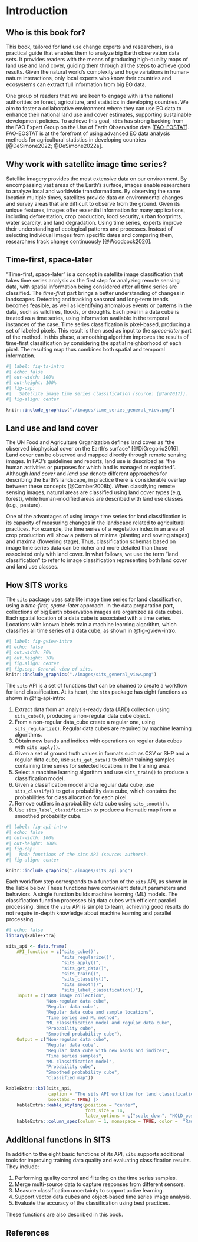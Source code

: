 # Introduction

## Who is this book for?

This book, tailored for land use change experts and researchers, is a practical guide that enables them to analyze big Earth observation data sets. It provides readers with the means of producing high-quality maps of land use and land cover, guiding them through all the steps to achieve good results. Given the natural world's complexity and huge variations in human-nature interactions, only local experts who know their countries and ecosystems can extract full information from big EO data.

One group of readers that we are keen to engage with is the national authorities on forest, agriculture, and statistics in developing countries. We aim to foster a collaborative environment where they can use EO data to enhance their national land use and cover estimates, supporting sustainable development policies. To achieve this goal, `sits` has strong backing from the FAO Expert Group on the Use of Earth Observation data ([FAO-EOSTAT](https://www.fao.org/in-action/eostat)). FAO-EOSTAT is at the forefront of using advanced EO data analysis methods for agricultural statistics in developing countries [@DeSimone2022; @DeSimone2022a].

## Why work with satellite image time series?

Satellite imagery provides the most extensive data on our environment. By encompassing vast areas of the Earth's surface, images enable researchers to analyze local and worldwide transformations. By observing the same location multiple times, satellites provide data on environmental changes and survey areas that are difficult to observe from the ground. Given its unique features, images offer essential information for many applications, including deforestation, crop production, food security, urban footprints, water scarcity, and land degradation. Using time series, experts improve their understanding of ecological patterns and processes. Instead of selecting individual images from specific dates and comparing them, researchers track change continuously [@Woodcock2020].

## Time-first, space-later

"Time-first, space-later" is a concept in satellite image classification that takes time series analysis as the first step for analyzing remote sensing data, with spatial information being considered after all time series are classified. The *time-first* part brings a better understanding of changes in landscapes. Detecting and tracking seasonal and long-term trends becomes feasible, as well as identifying anomalous events or patterns in the data, such as wildfires, floods, or droughts. Each pixel in a data cube is treated as a time series, using information available in the temporal instances of the case. Time series classification is pixel-based, producing a set of labeled pixels. This result is then used as input to the *space-later* part of the method. In this phase, a smoothing algorithm improves the results of time-first classification by considering the spatial neighborhood of each pixel. The resulting map thus combines both spatial and temporal information.

```r
#| label: fig-ts-intro
#| echo: false
#| out-width: 100%
#| out-height: 100%
#| fig-cap: |
#|   Satellite image time series classification (source: [@Tan2017]).
#| fig-align: center

knitr::include_graphics("./images/time_series_general_view.png") 
```

## Land use and land cover

The UN Food and Agriculture Organization defines land cover as "the observed biophysical cover on the Earth's surface" [@DiGregorio2016]. Land cover can be observed and mapped directly through remote sensing images. In FAO's guidelines and reports, land use is described as "the human activities or purposes for which land is managed or exploited". Although *land cover* and *land use* denote different approaches for describing the Earth's landscape, in practice there is considerable overlap between these concepts [@Comber2008b]. When classifying remote sensing images, natural areas are classified using land cover types (e.g, forest), while human-modified areas are described with land use classes (e.g., pasture).

One of the advantages of using image time series for land classification is its capacity of measuring changes in the landscape related to agricultural practices. For example, the time series of a vegetation index in an area of crop production will show a pattern of minima (planting and sowing stages) and maxima (flowering stage). Thus, classification schemas based on image time series data can be richer and more detailed than those associated only with land cover. In what follows, we use the term "land classification" to refer to image classification representing both land cover and land use classes.

## How SITS works

The `sits` package uses satellite image time series for land classification, using a *time-first, space-later* approach. In the data preparation part, collections of big Earth observation images are organized as data cubes. Each spatial location of a data cube is associated with a time series. Locations with known labels train a machine learning algorithm, which classifies all time series of a data cube, as shown in @fig-gview-intro.

```r
#| label: fig-gview-intro
#| echo: false
#| out.width: 70% 
#| out.height: 70%
#| fig.align: center
#| fig.cap: General view of sits.
knitr::include_graphics("./images/sits_general_view.png")
```

The `sits` API is a set of functions that can be chained to create a workflow for land classification. At its heart, the `sits` package has eight functions as shown in @fig-api-intro:

1. Extract data from an analysis-ready data (ARD) collection using `sits_cube()`, producing a non-regular data cube object.
2. From a non-regular data_cube create a regular one, using `sits_regularize()`. Regular data cubes are required by machine learning algorithms. 
3.  Obtain new bands and indices with operations on regular data cubes with `sits_apply()`.
4. Given a set of ground truth values in formats such as CSV or SHP and a regular data cube, use `sits_get_data()` to obtain training samples containing time series for selected locations in the training area. 
5. Select a machine learning algorithm and use `sits_train()` to produce a classification model. 
6. Given a classification model and a regular data cube, use `sits_classify()` to get a probability data cube, which contains the probabilities for class allocation for each pixel. 
7. Remove outliers in a probability data cube using `sits_smooth()`. 
8. Use `sits_label_classification` to produce a thematic map from a smoothed probability cube.  


```r
#| label: fig-api-intro
#| echo: false
#| out-width: 100%
#| out-height: 100%
#| fig-cap: |
#|   Main functions of the sits API (source: authors).
#| fig-align: center

knitr::include_graphics("./images/sits_api.png") 
```

Each workflow step corresponds to a function of the `sits` API, as shown in the Table below. These functions have convenient default parameters and behaviors. A single function builds machine learning (ML) models. The classification function processes big data cubes with efficient parallel processing. Since the `sits` API is simple to learn, achieving good results do not require in-depth knowledge about machine learning and parallel processing.

```r
#| echo: false
library(kableExtra)

sits_api <- data.frame(
    API_function = c("sits_cube()", 
                     "sits_regularize()",
                     "sits_apply()",
                     "sits_get_data()",
                     "sits_train()", 
                     "sits_classify()", 
                     "sits_smooth()",
                     "sits_label_classification()"),
    Inputs = c("ARD image collection", 
               "Non-regular data cube", 
               "Regular data cube", 
               "Regular data cube and sample locations",
               "Time series and ML method", 
               "ML classification model and regular data cube",
               "Probability cube", 
               "Smoothed probability cube"),
    Output = c("Non-regular data cube", 
               "Regular data cube",
               "Regular data cube with new bands and indices",
               "Time series samples",
               "ML classification model", 
               "Probability cube", 
               "Smoothed probability cube",
               "Classified map"))

kableExtra::kbl(sits_api,
                caption = "The sits API workflow for land classification.",
                booktabs = TRUE) |>
    kableExtra::kable_styling(position = "center",
                              font_size = 14,
                              latex_options = c("scale_down", "HOLD_position")) |>
    kableExtra::column_spec(column = 1, monospace = TRUE, color =  "RawSienna")
```


## Additional functions in SITS

In addition to the eight basic functions of its API, `sits` supports additional tools for improving training data quality and evaluating classification results. They include: 

1.  Performing quality control and filtering on the time series samples. 
2.  Merge multi-source data to capture responses from different sensors.
3.  Measure classification uncertainty to support active learning.
4.  Support vector data cubes and object-based time series image analysis.
5.  Evaluate the accuracy of the classification using best practices.

These functions are also described in this book. 

## References
